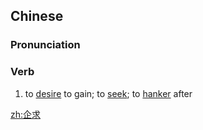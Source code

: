 ==Chinese==
{{zh-forms}}

===Pronunciation===
{{zh-pron
|m=企qiú
|c=kei5 kau4
|mn=qz,xm:khí-kiû/zz:thì-kiû
|cat=v
}}

===Verb===
{{zh-verb}}

# to [[desire]] to gain; to [[seek]]; to [[hanker]] after

[[zh:企求]]
